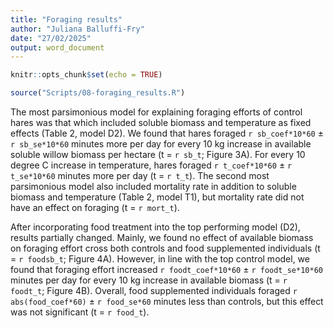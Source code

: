 ```yaml
---
title: "Foraging results"
author: "Juliana Balluffi-Fry"
date: "27/02/2025"
output: word_document
---
```


```r
knitr::opts_chunk$set(echo = TRUE)

source("Scripts/08-foraging_results.R")

```

The most parsimonious model for explaining foraging efforts of control hares was that which included soluble biomass and temperature as fixed effects (Table 2, model D2). We found that hares foraged `r sb_coef*10*60` ± `r sb_se*10*60` minutes more per day for every 10 kg increase in available soluble willow biomass per hectare (t = `r sb_t`; Figure 3A). For every 10 degree C increase in temperature, hares foraged `r t_coef*10*60` ± `r t_se*10*60` minutes more per day (t = `r t_t`). The second most parsimonious model also included mortality rate in addition to soluble biomass and temperature (Table 2, model T1), but mortality rate did not have an effect on foraging (t = `r mort_t`).

After incorporating food treatment into the top performing model (D2), results partially changed. Mainly, we found no effect of available biomass on foraging effort cross both controls and food supplemented individuals (t = `r foodsb_t`; Figure 4A). However, in line with the top control model, we found that foraging effort increased `r foodt_coef*10*60` ± `r foodt_se*10*60` minutes per day for every 10 kg increase in available biomass (t = `r foodt_t`; Figure 4B). Overall, food supplemented individuals foraged `r abs(food_coef*60)` ± `r food_se*60` minutes less than controls, but this effect was not significant (t = `r food_t`).



